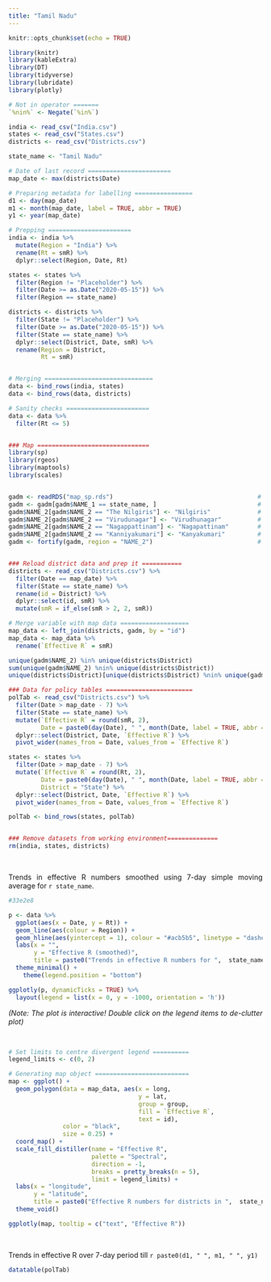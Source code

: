 ```yaml
---
title: "Tamil Nadu"
---
```

<style>
body {
text-align: justify}
</style>

```r
knitr::opts_chunk$set(echo = TRUE)
```

```r
library(knitr)
library(kableExtra)
library(DT)
library(tidyverse)
library(lubridate)
library(plotly)

# Not in operator =======
`%nin%` <- Negate(`%in%`)
```

```r
india <- read_csv("India.csv")
states <- read_csv("States.csv")
districts <- read_csv("Districts.csv")

state_name <- "Tamil Nadu"

# Date of last record =======================
map_date <- max(districts$Date)

# Preparing metadata for labelling ================
d1 <- day(map_date)
m1 <- month(map_date, label = TRUE, abbr = TRUE)
y1 <- year(map_date)

# Prepping =======================
india <- india %>% 
  mutate(Region = "India") %>% 
  rename(Rt = smR) %>% 
  dplyr::select(Region, Date, Rt)

states <- states %>% 
  filter(Region != "Placeholder") %>% 
  filter(Date >= as.Date("2020-05-15")) %>% 
  filter(Region == state_name)

districts <- districts %>% 
  filter(State != "Placeholder") %>% 
  filter(Date >= as.Date("2020-05-15")) %>%
  filter(State == state_name) %>% 
  dplyr::select(District, Date, smR) %>% 
  rename(Region = District,
         Rt = smR)


# Merging ==============================
data <- bind_rows(india, states)
data <- bind_rows(data, districts)

# Sanity checks =======================
data <- data %>% 
  filter(Rt <= 5)


### Map ===============================
library(sp)
library(rgeos)
library(maptools)
library(scales)


gadm <- readRDS("map_sp.rds")                                        # Load map data
gadm <- gadm[gadm$NAME_1 == state_name, ]                            # Filter SPDF for the state and its districts
gadm$NAME_2[gadm$NAME_2 == "The Nilgiris"] <- "Nilgiris"             # Standardising names
gadm$NAME_2[gadm$NAME_2 == "Virudunagar"] <- "Virudhunagar"          # Standardising names
gadm$NAME_2[gadm$NAME_2 == "Nagappattinam"] <- "Nagapattinam"        # Standardising names
gadm$NAME_2[gadm$NAME_2 == "Kanniyakumari"] <- "Kanyakumari"         # Standardising names
gadm <- fortify(gadm, region = "NAME_2")                             # Fortify the SPDF to tabular data frame


### Reload district data and prep it ===========
districts <- read_csv("Districts.csv") %>% 
  filter(Date == map_date) %>% 
  filter(State == state_name) %>% 
  rename(id = District) %>% 
  dplyr::select(id, smR) %>% 
  mutate(smR = if_else(smR > 2, 2, smR))

# Merge variable with map data ===================
map_data <- left_join(districts, gadm, by = "id")
map_data <- map_data %>% 
  rename(`Effective R` = smR)

unique(gadm$NAME_2) %in% unique(districts$District)
sum(unique(gadm$NAME_2) %nin% unique(districts$District))
unique(districts$District)[unique(districts$District) %nin% unique(gadm$NAME_2)]

### Data for policy tables ========================
polTab <- read_csv("Districts.csv") %>% 
  filter(Date > map_date - 7) %>% 
  filter(State == state_name) %>% 
  mutate(`Effective R` = round(smR, 2),
         Date = paste0(day(Date), " ", month(Date, label = TRUE, abbr = TRUE))) %>% 
  dplyr::select(District, Date, `Effective R`) %>% 
  pivot_wider(names_from = Date, values_from = `Effective R`)

states <- states %>% 
  filter(Date > map_date - 7) %>% 
  mutate(`Effective R` = round(Rt, 2),
         Date = paste0(day(Date), " ", month(Date, label = TRUE, abbr = TRUE)),
         District = "State") %>% 
  dplyr::select(District, Date, `Effective R`) %>% 
  pivot_wider(names_from = Date, values_from = `Effective R`)

polTab <- bind_rows(states, polTab)


### Remove datasets from working environment==============
rm(india, states, districts)
```



\

Trends in effective R numbers smoothed using 7-day simple moving average for `r state_name`.


```r

#33e2e8

p <- data %>% 
  ggplot(aes(x = Date, y = Rt)) +
  geom_line(aes(colour = Region)) +
  geom_hline(aes(yintercept = 1), colour = "#acb5b5", linetype = "dashed") +
  labs(x = "",
       y = "Effective R (smoothed)",
       title = paste0("Trends in effective R numbers for ",  state_name)) +
  theme_minimal() +
    theme(legend.position = "bottom")

ggplotly(p, dynamicTicks = TRUE) %>%  
  layout(legend = list(x = 0, y = -1000, orientation = 'h'))
```


*(Note: The plot is interactive! Double click on the legend items to de-clutter plot)*

\

```r
# Set limits to centre divergent legend ==========
legend_limits <- c(0, 2)

# Generating map object ==========================
map <- ggplot() + 
  geom_polygon(data = map_data, aes(x = long, 
                                    y = lat, 
                                    group = group, 
                                    fill = `Effective R`, 
                                    text = id), 
               color = "black", 
               size = 0.25) +
  coord_map() +
  scale_fill_distiller(name = "Effective R", 
                       palette = "Spectral", 
                       direction = -1, 
                       breaks = pretty_breaks(n = 5), 
                       limit = legend_limits) +
  labs(x = "longitude",
       y = "latitude",
       title = paste0("Effective R numbers for districts in ",  state_name, " on ", d1, " ", m1, " ", y1)) +
  theme_void()

ggplotly(map, tooltip = c("text", "Effective R"))
```

\

Trends in effective R over 7-day period till `r paste0(d1, " ", m1, " ", y1)`

```r
datatable(polTab)
```